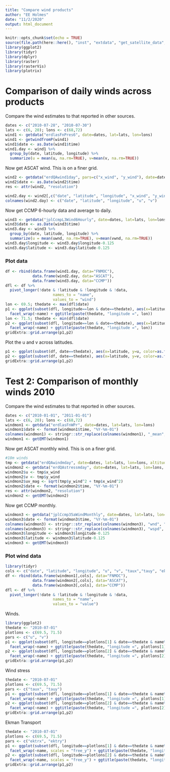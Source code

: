 ```yaml
---
title: "Compare wind products"
author: "EE Holmes"
date: "11/2/2020"
output: html_document
---
```


```r
knitr::opts_chunk$set(echo = TRUE)
source(file.path(here::here(), "inst", "extdata", "get_satellite_data", "get_EMT_functions.R"))
library(ggplot2)
library(tidyr)
library(dplyr)
library(raster)
library(rasterVis)
library(plotrix)
```

# Comparison of daily winds across products

Compare the wind estimates to that reported in other sources.

```r
dates <- c("2010-07-28", "2010-07-30")
lats <- c(6, 20); lons <- c(68,72)
wind1 <- getdata("erdlasFnPres6", date=dates, lat=lats, lon=lons)
wind1 <- getwindfromP(wind1)
wind1$date <- as.Date(wind1$time)
wind1.day <- wind1 %>% 
  group_by(date, latitude, longitude) %>% 
  summarize(u = mean(u, na.rm=TRUE), v=mean(v, na.rm=TRUE))
```

Now get ASCAT wind. This is on a finer grid. 
```r
wind2 <- getdata("erdQAwind1day", pars=c("x_wind", "y_wind"), date=dates, lat=lats, lon=lons)
wind2$date <- as.Date(wind2$time)
res <- attr(wind2, "resolution")
```

```r
wind2.day <- wind2[,c("date", "latitude", "longitude", "x_wind", "y_wind")]
colnames(wind2.day) <- c("date", "latitude", "longitude", "u", "v")
```

Now get CCMP 6-hourly data and average to daily.
```r
wind3 <- getdata("jplCcmpL3Wind6Hourly", date=dates, lat=lats, lon=lons)
wind3$date <- as.Date(wind3$time)
wind3.day <- wind3 %>% 
  group_by(date, latitude, longitude) %>% 
  summarize(u = mean(uwnd, na.rm=TRUE), v=mean(vwnd, na.rm=TRUE))
wind3.day$longitude <- wind3.day$longitude-0.125
wind3.day$latitude <- wind3.day$latitude-0.125
```

### Plot data

```r
df <- rbind(data.frame(wind1.day, data="FNMOC"),
            data.frame(wind2.day, data="ASCAT"),
            data.frame(wind3.day, data="CCMP"))
dfl <- df %>%
  pivot_longer(!date & !latitude & !longitude & !data,
                     names_to = "name",
                     values_to = "wind")
lon <- 69.5; thedate <- max(dfl$date)
p1 <- ggplot(subset(dfl, longitude==lon & date==thedate), aes(x=latitude, y=wind, color=data)) + geom_line() +
  facet_wrap(~name) + ggtitle(paste(thedate, "longitude =", lon))
lon <- 71.5; thedate <- min(dfl$date)
p2 <- ggplot(subset(dfl, longitude==lon & date==thedate), aes(x=latitude, y=wind, color=data)) + geom_line() +
  facet_wrap(~name) + ggtitle(paste(thedate, "longitude =", lon))
gridExtra::grid.arrange(p1,p2)
```

Plot the u and v across latitudes.
```r
p1 <- ggplot(subset(df, date==thedate), aes(x=latitude, y=u, color=as.factor(longitude))) + geom_line() + facet_wrap(~data) + theme(legend.position = "none")
p2 <- ggplot(subset(df, date==thedate), aes(x=latitude, y=v, color=as.factor(longitude))) + geom_line() + facet_wrap(~data) + theme(legend.position = "none")
gridExtra::grid.arrange(p1,p2)
```

# Test 2: Comparison of monthly winds 2010

Compare the wind estimates to that reported in other sources.

```r
dates <- c("2010-01-01", "2011-01-01")
lats <- c(6, 20); lons <- c(68,72)
windmon1 <- getdata("erdlasFnWPr", date=dates, lat=lats, lon=lons)
windmon1$date <- format(windmon1$time, "%Y-%m-01")
colnames(windmon1) <- stringr::str_replace(colnames(windmon1), "_mean", "")
windmon1 <- getEMT(windmon1)
```

Now get ASCAT monthly wind. This is on a finer grid. 
```r
#10m winds
tmp <- getdata("erdQAwindmday", date=dates, lat=lats, lon=lons, altitude=10)
windmon2 <- getdata("erdQAstressmday", date=dates, lat=lats, lon=lons, altitude=0)
windmon2$u <- tmp$x_wind
windmon2$v <- tmp$y_wind
windmon2$uv_mag <- sqrt(tmp$y_wind^2 + tmp$x_wind^2)
windmon2$date <- format(windmon2$time, "%Y-%m-01")
res <- attr(windmon2, "resolution")
windmon2 <- getEMT(windmon2)
```

Now get CCMP monthly.
```r
windmon3 <- getdata("jplCcmp35aWindMonthly", date=dates, lat=lats, lon=lons)
windmon3$date <- format(windmon3$time, "%Y-%m-01")
colnames(windmon3) <- stringr::str_replace(colnames(windmon3), "wnd", "")
colnames(windmon3) <- stringr::str_replace(colnames(windmon3), "wspd", "uv_mag")
windmon3$longitude <- windmon3$longitude-0.125
windmon3$latitude <- windmon3$latitude-0.125
windmon3 <- getEMT(windmon3)
```

### Plot wind data

```r
library(tidyr)
cols <- c("date", "latitude", "longitude", "u", "v", "taux","tauy", "ektrx", "ektry")
df <- rbind(data.frame(windmon1[,cols], data="FNMOC"),
            data.frame(windmon2[,cols], data="ASCAT"),
            data.frame(windmon3[,cols], data="CCMP"))
dfl <- df %>%
  pivot_longer(!date & !latitude & !longitude & !data,
                     names_to = "name",
                     values_to = "value")
```

Winds.
```r
library(ggplot2)
thedate <- "2010-07-01"
plotlons <- c(69.5, 71.5)
pars <- c("u", "v")
p1 <- ggplot(subset(dfl, longitude==plotlons[1] & date==thedate & name%in%pars), aes(x=latitude, y=value, color=data)) + geom_line() +
  facet_wrap(~name) + ggtitle(paste(thedate, "longitude =", plotlons[1]))
p2 <- ggplot(subset(dfl, longitude==plotlons[2] & date==thedate & name%in%pars), aes(x=latitude, y=value, color=data)) + geom_line() +
  facet_wrap(~name) + ggtitle(paste(thedate, "longitude =", plotlons[2]))
gridExtra::grid.arrange(p1,p2)
```



Wind stress
```r
thedate <- "2010-07-01"
plotlons <- c(69.5, 71.5)
pars <- c("taux", "tauy")
p1 <- ggplot(subset(dfl, longitude==plotlons[1] & date==thedate & name%in%pars), aes(x=latitude, y=value, color=data)) + geom_line() +
  facet_wrap(~name) + ggtitle(paste(thedate, "longitude =", plotlons[1]))
p2 <- ggplot(subset(dfl, longitude==plotlons[2] & date==thedate & name%in%pars), aes(x=latitude, y=value, color=data)) + geom_line() +
  facet_wrap(~name) + ggtitle(paste(thedate, "longitude =", plotlons[2]))
gridExtra::grid.arrange(p1,p2)
```

Ekman Transport
```r
thedate <- "2010-07-01"
plotlons <- c(69.5, 71.5)
pars <- c("ektrx", "ektry")
p1 <- ggplot(subset(dfl, longitude==plotlons[1] & date==thedate & name%in%pars), aes(x=latitude, y=value, color=data)) + geom_line() +
  facet_wrap(~name, scales = "free_y") + ggtitle(paste(thedate, "longitude =", plotlons[1]))
p2 <- ggplot(subset(dfl, longitude==plotlons[2] & date==thedate & name%in%pars), aes(x=latitude, y=value, color=data)) + geom_line() +
  facet_wrap(~name, scales = "free_y") + ggtitle(paste(thedate, "longitude =", plotlons[2]))
gridExtra::grid.arrange(p1,p2)
```


